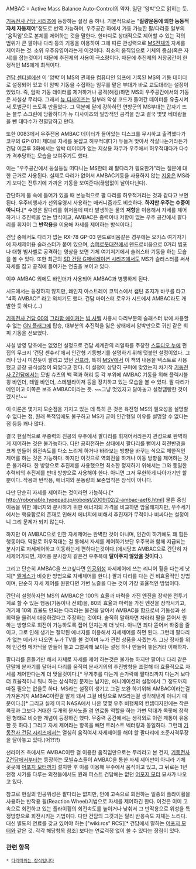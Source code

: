 AMBAC = Active Mass Balance Auto-Control의 약자. 일단 '암박'으로 읽히는 듯.

[[기동전사 건담 시리즈]]에 등장하는 설정 중 하나. 기본적으로는 "'''질량운동에 의한 능동적 자세 자동제어'''"정도로 번역 가능하며, 우주공간 하에서 가동 가능한 팔/다리중 일부의 '움직임'으로 본체를 제어하는 것을 말한다. 한마디로 상대적으로 제어할 수 있는 각의 범위가 큰 팔이나 다리 등의 기동을 이용하여 그에 따른 관성력으로 [[MS]]전체의 자세를 제어하는 것. 소위 우주유영이라는게 이것이다.
최소의 움직임으로 기체의 중심(혹은 자세)를 잡는것이기 때문에 추진제의 사용이 극소량이다. 때문에 추진제의 저장공간이 한정적인 MS에게 최적이다.

[[건담 센티넬]]에선 이 '암박'이 MS의 관제용 컴퓨터인 임프에 기록된 MS의 기동 데이터로 설정되어 있고 이 암박 기동을 수집하는 임무를 맡은 부대가 바로 교도대라는 설정이 있었다. 즉, 암박 기동 데이터를 제거하거나 공격(해킹)하면 MS의 우주공간에서의 기동은 사실상 무리다. 그래서 [[뉴 디사이즈]]는 일부러 악성 코드가 들어간 데이터를 유출시켜서 토벌군이 쓰도록 만들었다. 그 덕분에 달에 강하하던 연방군의 MS부대는 갑자기 뜨는 블루 스크린에 당황하다가 뉴 디사이즈의 일방적인 공격을 받고 결국 몇몇 베테랑들을 뺀 대다수가 전멸당하고 만다.

또한 0083에서 우주전용 AMBAC 데이터가 들어있는 디스크를 무시하고 출격했다가 코우의 GP-01이 제대로 자세를 못잡고 허우적대다가 두들겨 맞아서 작살나는거라든가 건담 이글루 3화에서는 암박 데이터가 없는 지상용 자쿠가 우주에서 허우적대다가 다수가 격추당하는 모습을 보여주기도 했다.

이는 "우주공간에서 둥실둥실 떠다니는 MS한테 왜 팔다리가 필요한가"라는 질문에 대한 근거로 사용된다. 실제로 다리가 없어서 AMBAC기동을 사용하지 않는 [[지옹]]은 MS라기 보다는 전투기에 가까운 기동을 보여준다(끊임없이 날아다닌다).

간단하게 물 속에 들어가 있을 때 본능적으로 팔 다리를 허우적거리는 것과 같다고 보면 된다. 우주비행사가 선외유영시 사용하는 매커니즘과도 비슷하다. '''하지만 우주는 수중이 아니다.'''[* 수영은 팔다리를 휘저음에 따라 발생하는 물의 '''저항'''을 이용해서 자세를 제어하거나 추진력을 얻는 방식이고, AMBAC은 중력이나 저항이 없는 우주 공간에서 팔다리를 휘저어 그 '''반작용'''을 이용해 자세를 제어하는 방식이다.]

건담 중에서도 다리가 없는 RX-78 GP-03 덴드로비움같은 경우에는 오키스 여기저기에 자세제어용 슬러스터가 붙어 있으며, [[슈퍼로봇대전]]에서 덴드로비움으로 0거리 빔포나 대형 빔사벨로 공격하는 영상을 보면 기체 여기저기에서 슬러스터 기동을 하는 모습을 볼 수 있다. 또한 최근의 [[SD 건담 G제네레이션 시리즈]]에서도 MS가 슬러스터를 써서 자세를 잡고 공격에 들어가는 연출을 보이고 있다.

이후 AMBAC 외에도 바인더가 사용되어 AMBAC과 병행하게 된다.

시드에서는 등장하지 않지만, 왜인지 아스트레이 코믹스에서 캡틴 죠지가 바쿠를 타고 "4족 AMBAC!" 라고 외치기도 했다. 건담 마이스터 로우가 시드에서 AMBAC라도 개발한 듯 하다.(…)

[[기동전사 건담 00]]의 [[그라함 에이커]]는 [[빔 사벨]] 사용시 다리부분의 슬래스터 밖에 사용할 수 없는 [[GN 플래그]]에 탑승, 대부분의 추진력을 잃은 상태에서 암박만으로 귀신 같은 회피 기동을 선보였다.

사실 방영 당초에는 없었던 설정으로 건담 세계관의 리얼화를 주창한 [[스튜디오 누에]] 편집의 무크지 '건담 센츄리'에서 인간형 기동병기를 설명하기 위해 덧붙인 설정이었다. 그러나 당시 미친듯이 팔리고 있던 [[건프라]], 특히 [[MSV]]에서 이 책의 내용을 텍스트로 사용했고 곧장 공식설정이 되었다고 한다. 이 설정이 상당히 구미에 맞았는지 차기작 [[기동전사 Z건담]]에서는 모빌 슈츠의 백 팩과 허리 등 각 부위에 AMBAC 기동을 위해 플렉시블 윙 바인더, 테일 바인더, 스테빌라이저 등을 장치하고 있는 모습을 볼 수 있다. 팔 다리가 메인이고 이쪽은 보조 AMBAC이라는 듯. ~~그냥 멋있자고 달아놓고 설정땜빵한 것이겠지만~~

이 이론은 몇가지 모순점을 가지고 있는 데 특히 큰 것은 육전형 MS의 필요성을 설명할 수 없다는 점, 원래 목적임에도 불구하고 MS가 굳이 인간형일 이유를 설명할 수 없다는 점 등등 꽤나 많다.

결국 현실적으로 무중력의 진공의 우주에서 팔다리를 휘저어서라든지 관성으로 완벽하게 제어하는 것은 불가능하다. 다만 공회전하는 상태에서 팔다리를 뻗어서 회전반경을 크게 만들어 회전속도를 다소 느리게 하거나 바라보는 방향을 바꾸는 식으로 제한적인 제어를 하는 것은 가능하다. 하지만 이것으로 역회전을 하거나 이동 방향을 제어하는 것은 불가하다. 한 방향으로 추진제를 사용했으면 최소한 정지하기 위해서는 그와 동일한 추력비의 추진제를 반대 방향으로 사용해야 한다. 아니면 그저 무한하게 나아가기만 할 뿐이다. 작용과 반작용, 에너지와 운동량의 보존법칙은 장식이 아니다.

다만 단순히 자세를 제어하는 것이라면 가능하다.[* http://robonable.typepad.jp/roboist/2009/02/2-ambac-aef6.html] 물론 중심 이동을 위한 에너지와 분사하기 위한 에너지의 가격을 비교하면 암울해지지만, 우주세기에서는 핵융합로의 존재로 인해서 에너지에 비해서 추진재가 무척이나 비싸다는 설정이니 그리 문제가 되지 않는다.

하지만 이 AMBAC으로 인한 자세제어는 완벽한 것이 아니며, 인간이 하기에도 꽤 힘든 행동이다. 막말로 허우적대는 걸 통해서 자세를 제어하기보단 우주복과 함께 지급되는 분사기로 자세제어하고 이동하는게 편하다는것이다.(애시당초 AMBAC으로 간단히 자세제어가되면, 제어용 분사장치 같은건 우주복에 '''달아주지 않았을 것이다.''').

그리고 단순히 AMBAC을 쓰고싶다면 [[인공위성]] 자세제어에 쓰는 리니어 휠을 다는게 낫지[* [[엘메스]]가 비슷한 방법으로 자세제어를 한다.] 팔과 다리를 다는 건 비효율적인 방법이며, 단순히 자세 제어를 원한다면 가변 노즐을 다는 것이 가장 효율적인 방법이다.

간단히 설명하자면 MS의 AMBAC은 100의 효율과 마력을 가진 엔진을 장착한 전투기계로 할 수 있는 행동(기동이나 선회)을, 80의 효율과 마력을 가진 엔진을 장착시키고, 거기에 10의 효율도 안되는 다리라는 물건을 달아서 AMBAC을 함으로써 기동성과 선회력을 올려서 대응하겠다고 주장하는 것이다. 솔직히 말하자면 차라리 팔을 뜯어서 원하는 방향으로 회전이 가능하도록 집어 던지는게 더 낫다. 아니면 죄다 뜯어서 하중을 줄이고, 그로 인해 생기는 절약된 에너지를 이용해서 자세제어를 하면 된다. 그런데 팔다리가 없는 메카가 나오면 누가 TV를 볼 것이며 누가 관련 상품을 사겠는가. 그냥 장사를 위해 인간형 메카닉을 만들어 놓고 그럴싸해 보이는 설정 하나 만들어 놓은거라 이해하자.

팔다리를 흔들기만 해서 자체로 자세를 제어 하는것은 불가능 하지만 팔이나 다리 같은 단말에 분사기를 달아서 다리를 움직여 분사기의의 추진방향을 조절해 더 효율적으로 자세를 제어한다는게 더 맞을것이다.[* 무게추를 다는게 손가락에 팔다리까지 다는거 보다 더 효율적이니 뭐니 하는 상식적인 문제는 남지만, 에니메이션의 설정에서 그 정도까지 따질 필요는 없을듯 하다. MS라는 설정이 생기고 그걸 보완 하기위해 AMBAC이라는걸 가져온거지 AMBAC이란걸 알게 돼서 그걸 바탕으로 MS라는걸 생각해낸게 아니기 때문이다.][* 그리고 실제 미국 NASA에서 나온 몇몇 우주 비행체의 컨셉디자인에는 작은 콕핏과 그보다 거대한 두개의 분사노즐 겸 연료통 역할을 하는 가변 막대가 콕핏에 장착된 형태로 비슷한 개념이 등장하긴 했다. 무중력 공간에서는 생각외로 이런 계통이 유용 한 듯 하다.] 그리고 자세 제어라는 항목을 빼면 트러스트 벡터링과 동일하다. 
그런데 [[기동전사 건담 시리즈]]에서는 열심히 움직여서 자세제어를 해야 할 팔다리에 조준사격무장을 달아놓고 있다.(어?!?!)

선라이즈 측에서도 AMBAC이란 걸 이용한 움직임만으로는 무리라고 본 건지, [[기동전사 Z건담]]에서부터는 등장하는 모빌슈츠들이 AMBAC을 통한 자세 제어만이 아니라 기체 곳곳에 [[어포지 모터]]까지 설치한 후 이를 이용해 우주에서 움직이고 있고, 그 뒤로는 1년전쟁 시기를 다루는 외전들에서도 원래 퍼스트 건담에는 없던 [[어포지 모터]] 묘사가 나오고 있다.   

참고로 현실의 인공위성은 팔다리는 없지만, 안에 고속으로 회전하는 일종의 플라이휠을 사용하는 반작용 휠(Reaction Wheel)기법으로 자세를 제어하긴 한다. 이것은 이미 고속으로 회전하고 있는 플라이휠의 회전속도를 높이거나 낮춰서 그 반작용으로 위성을 특정방향으로 회전시키는 기법이다. 다만 건담의 그것과는 달리 반응속도 자체는 느리다. 대신 별도의 연료를 갖고 있어야 하는 ["wiki:rcs" RCS][* 건담에서 말하는 [[어포지 모터]]와 같은 것. 각각 해당항목 참조] 보다는 연료걱정 없이 쓸 수 있다는 장점이 있다.

=== 관련 항목 ===
 * [[다리따위는 장식입니다]]
